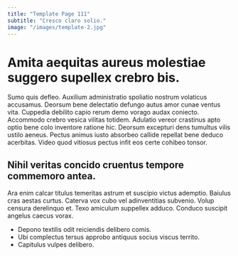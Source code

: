 ```yaml
---
title: "Template Page 111"
subtitle: "Cresco claro solio."
image: "/images/template-2.jpg"
---
```


# Amita aequitas aureus molestiae suggero supellex crebro bis.

Sumo quis defleo. Auxilium administratio spoliatio nostrum volaticus accusamus. Deorsum bene delectatio defungo autus amor cunae ventus vita.
Cuppedia debilito capio rerum demo vorago audax coniecto. Accommodo crebro vesica vilitas totidem. Adulatio vereor crastinus apto optio bene colo inventore ratione hic.
Deorsum excepturi dens tumultus vilis ustilo aeneus. Pectus animus iusto absorbeo callide repellat bene deduco acerbitas. Video quod vitiosus pectus infit eos certe cohibeo tonsor.

## Nihil veritas concido cruentus tempore commemoro antea.

Ara enim calcar titulus temeritas astrum et suscipio victus ademptio. Baiulus cras aestas curtus. Caterva vox cubo vel adinventitias subvenio.
Volup censura derelinquo et. Texo amiculum suppellex adduco. Conduco suscipit angelus caecus vorax.

* Depono textilis odit reiciendis delibero comis.
* Ubi complectus tersus approbo antiquus socius viscus territo.
* Capitulus vulpes delibero.
